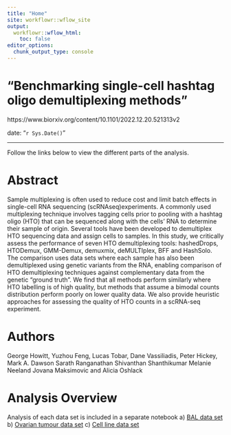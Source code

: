 ```yaml
---
title: "Home"
site: workflowr::wflow_site
output:
  workflowr::wflow_html:
    toc: false
editor_options:
  chunk_output_type: console
---
```


"Benchmarking single-cell hashtag oligo demultiplexing methods"
=======
https://www.biorxiv.org/content/10.1101/2022.12.20.521313v2

date: "`r Sys.Date()`"

---

Follow the links below to view the different parts of the analysis. 


# Abstract {-}
Sample multiplexing is often used to reduce cost and limit batch effects in single-cell RNA sequencing (scRNAseq)experiments. A commonly used multiplexing technique involves tagging cells prior to pooling with a hashtag oligo (HTO) that can be sequenced along with the cells’ RNA to determine their sample of origin. Several tools have been developed to demultiplex HTO sequencing data and assign cells to samples. In this study, we critically assess the performance of seven HTO demultiplexing tools: hashedDrops, HTODemux, GMM-Demux, demuxmix, deMULTIplex, BFF and HashSolo. The comparison uses data sets where each sample has also
been demultiplexed using genetic variants from the RNA, enabling comparison of HTO demultiplexing techniques
against complementary data from the genetic “ground truth”. We find that all methods perform similarly where
HTO labelling is of high quality, but methods that assume a bimodal counts distribution perform poorly on lower quality data. We also provide heuristic approaches for assessing the quality of HTO counts in a scRNA-seq experiment.


# Authors {-}
George Howitt, Yuzhou Feng, Lucas Tobar, Dane Vassiliadis, Peter Hickey, Mark A. Dawson Sarath Ranganathan Shivanthan Shanthikumar Melanie Neeland Jovana Maksimovic and Alicia Oshlack

 
# Analysis Overview {-}


Analysis of each data set is included in a separate notebook
    a) [BAL data set](BAL_analysis.html)
    b) [Ovarian tumour data set](solid_tissue_analysis.html)
    c) [Cell line data set](cell_line_analysis.html)
    
